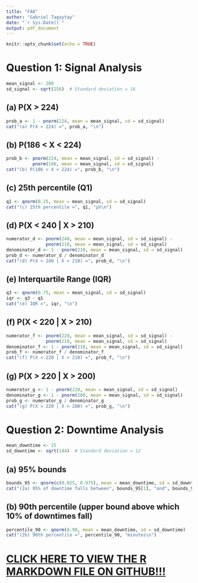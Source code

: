 ---
title: "FA8"
author: "Gabriel Tagaytay"
date: "`r Sys.Date()`"
output: pdf_document
---

```{r setup, include=FALSE}
knitr::opts_chunk$set(echo = TRUE)
```

# Question 1: Signal Analysis  
```{r}
mean_signal <- 200
sd_signal <- sqrt(256)  # Standard deviation = 16
```

## (a) P(X > 224)
```{r}
prob_a <- 1 - pnorm(224, mean = mean_signal, sd = sd_signal)
cat("(a) P(X > 224) =", prob_a, "\n")
```

## (b) P(186 < X < 224)
```{r}
prob_b <- pnorm(224, mean = mean_signal, sd = sd_signal) - 
          pnorm(186, mean = mean_signal, sd = sd_signal)
cat("(b) P(186 < X < 224) =", prob_b, "\n")
```

## (c) 25th percentile (Q1)
```{r}
q1 <- qnorm(0.25, mean = mean_signal, sd = sd_signal)
cat("(c) 25th percentile =", q1, "µV\n")
```

## (d) P(X < 240 | X > 210)
```{r}
numerator_d <- pnorm(240, mean = mean_signal, sd = sd_signal) - 
               pnorm(210, mean = mean_signal, sd = sd_signal)
denominator_d <- 1 - pnorm(210, mean = mean_signal, sd = sd_signal)
prob_d <- numerator_d / denominator_d
cat("(d) P(X < 240 | X > 210) =", prob_d, "\n")
```

## (e) Interquartile Range (IQR)
```{r}
q3 <- qnorm(0.75, mean = mean_signal, sd = sd_signal)
iqr <- q3 - q1
cat("(e) IQR =", iqr, "\n")
```

## (f) P(X < 220 | X > 210)
```{r}
numerator_f <- pnorm(220, mean = mean_signal, sd = sd_signal) - 
               pnorm(210, mean = mean_signal, sd = sd_signal)
denominator_f <- 1 - pnorm(210, mean = mean_signal, sd = sd_signal)
prob_f <- numerator_f / denominator_f
cat("(f) P(X < 220 | X > 210) =", prob_f, "\n")
```

## (g) P(X > 220 | X > 200)
```{r}
numerator_g <- 1 - pnorm(220, mean = mean_signal, sd = sd_signal)
denominator_g <- 1 - pnorm(200, mean = mean_signal, sd = sd_signal)
prob_g <- numerator_g / denominator_g
cat("(g) P(X > 220 | X > 200) =", prob_g, "\n")
```

# Question 2: Downtime Analysis
```{r}
mean_downtime <- 25
sd_downtime <- sqrt(144)  # Standard deviation = 12
```

## (a) 95% bounds
```{r}
bounds_95 <- qnorm(c(0.025, 0.975), mean = mean_downtime, sd = sd_downtime)
cat("(2a) 95% of downtime falls between", bounds_95[1], "and", bounds_95[2], "minutes\n")
```

## (b) 90th percentile (upper bound above which 10% of downtimes fall)
```{r}
percentile_90 <- qnorm(0.90, mean = mean_downtime, sd = sd_downtime)
cat("(2b) 90th percentile =", percentile_90, "minutes\n")
```  

# [CLICK HERE TO VIEW THE R MARKDOWN FILE ON GITHUB!!!](https://github.com/gabriyeeel/Formattive-Assessments-Files/blob/main/FA8.Rmd)
